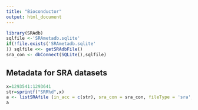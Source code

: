 ---
title: "Bioconductor"
output: html_document
---

```{r comment = NA}
library(SRAdb)
sqlfile <-'SRAmetadb.sqlite'
if(!file.exists('SRAmetadb.sqlite'
)) sqlfile <<- getSRAdbFile()
sra_con <- dbConnect(SQLite(),sqlfile)
```

## Metadata for SRA datasets
```{r comment=NA}
x=1293541:1293641
str=sprintf("SRR%d",x)
a <- listSRAfile (in_acc = c(str), sra_con = sra_con, fileType = 'sra', srcType='fasp')
a
```

